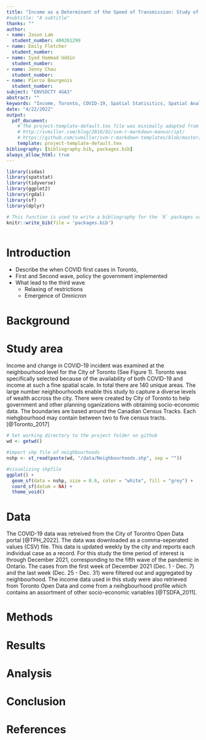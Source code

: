 ```yaml
---
title: "Income as a Determinant of the Speed of Transmission: Study of the Fifth Wave of SARS-CoV-2 in Toronto, Ontario"
#subtitle: "A subtitle"
thanks: ""
author:
- name: Jason Lam
  student_number: 400201299
- name: Emily Fletcher
  student_number: 
- name: Syed Hammad Uddin
  student_number: 
- name: Jenny Chau
  student_number: 
- name: Pierce Bourgeois 
  student_number: 
subject: "ENVSOCTY 4GA3"
abstract: ""
keywords: "Income, Toronto, COVID-19, Spatial Statisitics, Spatial Analysis"
date: "4/22/2022"
output:
  pdf_document:
    # The project-template-default.tex file was minimally adapted from Steven V. Miller's template for academic manuscripts. See:
    # http://svmiller.com/blog/2016/02/svm-r-markdown-manuscript/
    # https://github.com/svmiller/svm-r-markdown-templates/blob/master/svm-latex-ms.tex
    template: project-template-default.tex
bibliography: [bibliography.bib, packages.bib]
always_allow_html: true
---
```


<!--Chunks of code can have names; the chunk option "include" controls whether the chunk and its output are printed in the final document-->
```r
library(isdas)
library(spatstat)
library(tidyverse)
library(ggplot2)
library(rgdal)
library(sf)
library(dplyr)
```

```r
# This function is used to write a bibliography for the `R` packages used in the paper
knitr::write_bib(file = 'packages.bib')
```

```r
```

<!--This create a page break, i.e., starts a new page-->
<!--\newpage-->

<!-- 
To cite references in your bibliography.bib file, use [@item] if you want it to be cited in brackets, or @item if you want it to be cited as Name (year). If you want to cite various items in brackets, separate them with semicolons [@item1; @item2]
-->


# Introduction

- Describe the when COVID first cases in Toronto, 
- First and Second wave, policy the government implemented 
- What lead to the third wave 
  - Relaxing of restrictions 
  - Emergence of Omnicron 
  
# Background

# Study area

Income and change in COVID-19 incident was examined at the neighbourhood level for the City of Toronto (See Figure 1). Toronto was specifically selected because of the availability of both COVID-19 and income at such a fine spatial scale. In total there are 140 unique areas. The large number neighbourhoods enable this study to capture a diverse levels of wealth accross the city. There were created by City of Toronto to help government and other planning oganizations with obtaining socio-economic data. The boundaries are based around the Canadian Census Tracks. Each niehgbourhood may contain between two to five census tracts. [@Toronto_2017]


```r
# Set working directory to the project folder on github
wd <- getwd()

#import shp file of neighbourhoods
nshp <- st_read(paste(wd, "/data/Neighbourhoods.shp", sep = ""))
```

```r
#visualizing shpfile
ggplot() + 
  geom_sf(data = nshp, size = 0.6, color = "white", fill = "grey") + 
  coord_sf(datum = NA) + 
  theme_void()
```

# Data

The COVID-19 data was retreived from the City of Torontro Open Data portal [@TPH_2022]. The data was downloaded as a comma-seperated values (CSV) file. This data is updated weekly by the city and reports each individual case as a record. For this study the time period of interest is through December 2021, corresponding to the fifth wave of the pandemic in Ontario. The cases from the first week of December 2021 (Dec. 1 - Dec. 7) and the last week (Dec. 25 - Dec. 31) were filtered out and aggregated by neighbourhood. The income data used in this study were also retrieved from Toronto Open Data and come from a neihgbourhood profile which contains an assortment of other socio-economic variables [@TSDFA_2011].


# Methods


# Results


# Analysis


# Conclusion


# References
